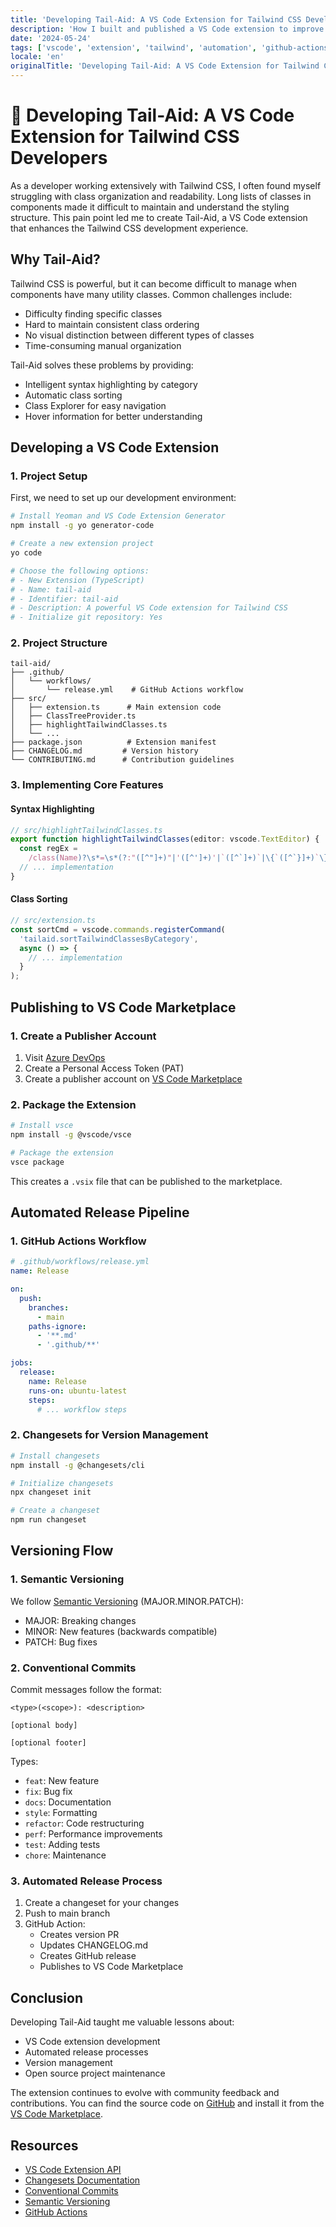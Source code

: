 ```yaml
---
title: 'Developing Tail-Aid: A VS Code Extension for Tailwind CSS Developers'
description: 'How I built and published a VS Code extension to improve the Tailwind CSS development experience.'
date: '2024-05-24'
tags: ['vscode', 'extension', 'tailwind', 'automation', 'github-actions']
locale: 'en'
originalTitle: 'Developing Tail-Aid: A VS Code Extension for Tailwind CSS Developers'
---
```


# 🎨 Developing Tail-Aid: A VS Code Extension for Tailwind CSS Developers

As a developer working extensively with Tailwind CSS, I often found myself struggling with class organization and readability. Long lists of classes in components made it difficult to maintain and understand the styling structure. This pain point led me to create Tail-Aid, a VS Code extension that enhances the Tailwind CSS development experience.

## Why Tail-Aid?

Tailwind CSS is powerful, but it can become difficult to manage when components have many utility classes. Common challenges include:

- Difficulty finding specific classes
- Hard to maintain consistent class ordering
- No visual distinction between different types of classes
- Time-consuming manual organization

Tail-Aid solves these problems by providing:

- Intelligent syntax highlighting by category
- Automatic class sorting
- Class Explorer for easy navigation
- Hover information for better understanding

## Developing a VS Code Extension

### 1. Project Setup

First, we need to set up our development environment:

```bash
# Install Yeoman and VS Code Extension Generator
npm install -g yo generator-code

# Create a new extension project
yo code

# Choose the following options:
# - New Extension (TypeScript)
# - Name: tail-aid
# - Identifier: tail-aid
# - Description: A powerful VS Code extension for Tailwind CSS
# - Initialize git repository: Yes
```

### 2. Project Structure

```
tail-aid/
├── .github/
│   └── workflows/
│       └── release.yml    # GitHub Actions workflow
├── src/
│   ├── extension.ts      # Main extension code
│   ├── ClassTreeProvider.ts
│   ├── highlightTailwindClasses.ts
│   └── ...
├── package.json          # Extension manifest
├── CHANGELOG.md         # Version history
└── CONTRIBUTING.md      # Contribution guidelines
```

### 3. Implementing Core Features

#### Syntax Highlighting

```typescript
// src/highlightTailwindClasses.ts
export function highlightTailwindClasses(editor: vscode.TextEditor) {
  const regEx =
    /class(Name)?\s*=\s*(?:"([^"]+)"|'([^']+)'|`([^`]+)`|\{`([^`}]+)`\}|\{['"]([^'"]+)["']\})/g;
  // ... implementation
}
```

#### Class Sorting

```typescript
// src/extension.ts
const sortCmd = vscode.commands.registerCommand(
  'tailaid.sortTailwindClassesByCategory',
  async () => {
    // ... implementation
  }
);
```

## Publishing to VS Code Marketplace

### 1. Create a Publisher Account

1. Visit [Azure DevOps](https://dev.azure.com)
2. Create a Personal Access Token (PAT)
3. Create a publisher account on [VS Code Marketplace](https://marketplace.visualstudio.com/manage)

### 2. Package the Extension

```bash
# Install vsce
npm install -g @vscode/vsce

# Package the extension
vsce package
```

This creates a `.vsix` file that can be published to the marketplace.

## Automated Release Pipeline

### 1. GitHub Actions Workflow

```yaml
# .github/workflows/release.yml
name: Release

on:
  push:
    branches:
      - main
    paths-ignore:
      - '**.md'
      - '.github/**'

jobs:
  release:
    name: Release
    runs-on: ubuntu-latest
    steps:
      # ... workflow steps
```

### 2. Changesets for Version Management

```bash
# Install changesets
npm install -g @changesets/cli

# Initialize changesets
npx changeset init

# Create a changeset
npm run changeset
```

## Versioning Flow

### 1. Semantic Versioning

We follow [Semantic Versioning](https://semver.org/) (MAJOR.MINOR.PATCH):

- MAJOR: Breaking changes
- MINOR: New features (backwards compatible)
- PATCH: Bug fixes

### 2. Conventional Commits

Commit messages follow the format:

```
<type>(<scope>): <description>

[optional body]

[optional footer]
```

Types:

- `feat`: New feature
- `fix`: Bug fix
- `docs`: Documentation
- `style`: Formatting
- `refactor`: Code restructuring
- `perf`: Performance improvements
- `test`: Adding tests
- `chore`: Maintenance

### 3. Automated Release Process

1. Create a changeset for your changes
2. Push to main branch
3. GitHub Action:
   - Creates version PR
   - Updates CHANGELOG.md
   - Creates GitHub release
   - Publishes to VS Code Marketplace

## Conclusion

Developing Tail-Aid taught me valuable lessons about:

- VS Code extension development
- Automated release processes
- Version management
- Open source project maintenance

The extension continues to evolve with community feedback and contributions. You can find the source code on [GitHub](https://github.com/dennerrondinely/tail-aid) and install it from the [VS Code Marketplace](https://marketplace.visualstudio.com/items?itemName=denner.tail-aid).

## Resources

- [VS Code Extension API](https://code.visualstudio.com/api)
- [Changesets Documentation](https://github.com/changesets/changesets)
- [Conventional Commits](https://www.conventionalcommits.org/)
- [Semantic Versioning](https://semver.org/)
- [GitHub Actions](https://docs.github.com/en/actions)
